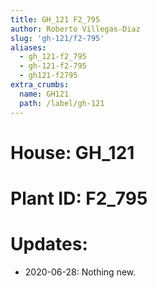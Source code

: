 ```yaml
---
title: GH_121 F2_795
author: Roberto Villegas-Diaz
slug: 'gh-121/f2-795'
aliases:
  - gh_121-f2_795
  - gh-121-f2-795
  - gh121-f2795
extra_crumbs:
  name: GH121
  path: /label/gh-121
---
```


# **House**: GH_121
# **Plant ID**: F2_795
# **Updates**: 
 - 2020-06-28: Nothing new.

